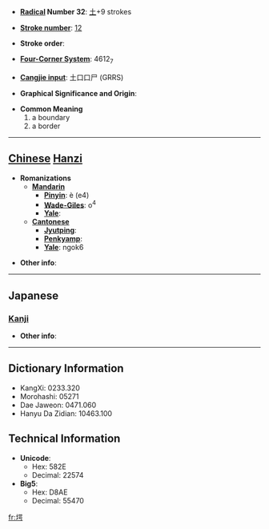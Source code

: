 * '''[[Wiktionary:Chinese radical index| Radical]] Number 32''': [[Wiktionary:Chinese radical index 土|土]]+9 strokes

* '''[[Wiktionary:Chinese total strokes index|Stroke number]]''': [[Wiktionary:Chinese total strokes index 12|12]]

* '''Stroke order''': 

* '''[[Wiktionary:Chinese four corner index|Four-Corner System]]''': 4612<sub>7</sub>

* '''[[Wiktionary:Chinese Cangjie index|Cangjie input]]''': 土口口尸 (GRRS)

* '''Graphical Significance and Origin''': 

* '''Common Meaning'''
*#a boundary
*# a border


----

== [[Chinese]] [[Hanzi]] ==

* '''Romanizations'''
** '''[[Mandarin]]'''
*** '''[[Pinyin]]''': è (e4)
*** '''[[Wade-Giles]]''': o<sup>4</sup>
*** '''[[Yale]]''': 
** '''[[Cantonese]]'''
*** '''[[Jyutping]]''':
*** '''[[Penkyamp]]''': 
*** '''[[Yale]]''': ngok6

* '''Other info''': 

----

==Japanese==
===[[Kanji]]===
{{kanji|on readings=[[がく]] (gaku)
|kun readings=[[きし]] (kishi)
}}

* '''Other info''':  

----

== Dictionary Information ==

* KangXi: 0233.320
* Morohashi: 05271
* Dae Jaweon: 0471.060
* Hanyu Da Zidian: 10463.100

== Technical Information ==

* '''Unicode''':
** Hex: 582E
** Decimal: 22574
* '''Big5''':
** Hex: D8AE
** Decimal: 55470

[[fr:堮]]